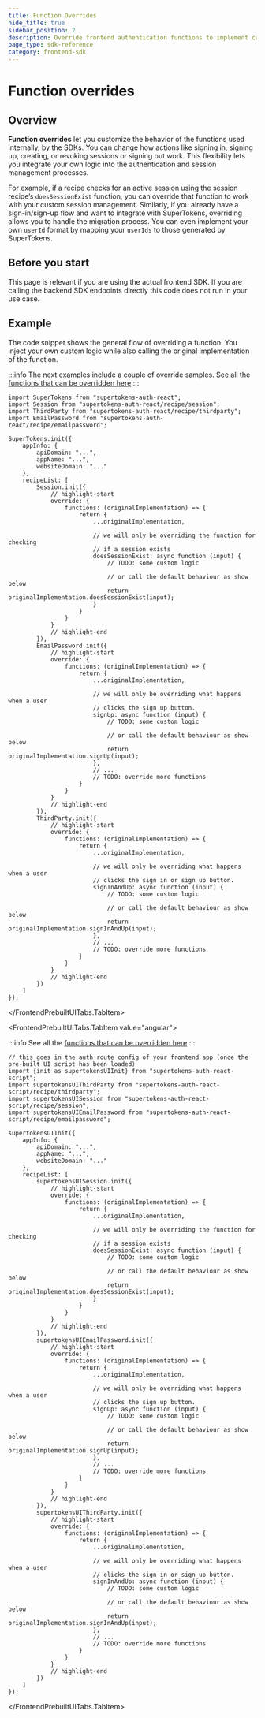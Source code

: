```yaml
---
title: Function Overrides
hide_title: true
sidebar_position: 2
description: Override frontend authentication functions to implement custom use cases.
page_type: sdk-reference
category: frontend-sdk
---
```



# Function overrides

## Overview

**Function overrides** let you customize the behavior of the functions used internally, by the SDKs.
You can change how actions like signing in, signing up, creating, or revoking sessions or signing out work.
This flexibility lets you integrate your own logic into the authentication and session management processes.

For example, if a recipe checks for an active session using the session recipe’s `doesSessionExist` function, you can override that function to work with your custom session management.
Similarly, if you already have a sign-in/sign-up flow and want to integrate with SuperTokens, overriding allows you to handle the migration process.
You can even implement your own `userId` format by mapping your `userIds` to those generated by SuperTokens.


## Before you start

This page is relevant if you are using the actual frontend SDK.
If you are calling the backend SDK endpoints directly this code does not run in your use case.


## Example

The code snippet shows the general flow of overriding a function. 
You inject your own custom logic while also calling the original implementation of the function.

:::info
The next examples include a couple of override samples.
See all the [functions that can be overridden here](https://supertokens.com/docs/auth-react/modules/recipe_thirdpartyemailpassword.html#RecipeInterface)
:::

<FrontendPrebuiltUITabs>
<FrontendPrebuiltUITabs.TabItem value="reactjs">


```tsx
import SuperTokens from "supertokens-auth-react";
import Session from "supertokens-auth-react/recipe/session";
import ThirdParty from "supertokens-auth-react/recipe/thirdparty";
import EmailPassword from "supertokens-auth-react/recipe/emailpassword";

SuperTokens.init({
    appInfo: {
        apiDomain: "...",
        appName: "...",
        websiteDomain: "..."
    },
    recipeList: [
        Session.init({
            // highlight-start
            override: {
                functions: (originalImplementation) => {
                    return {
                        ...originalImplementation,

                        // we will only be overriding the function for checking
                        // if a session exists
                        doesSessionExist: async function (input) {
                            // TODO: some custom logic

                            // or call the default behaviour as show below
                            return originalImplementation.doesSessionExist(input);
                        }
                    }
                }
            }
            // highlight-end 
        }),
        EmailPassword.init({
            // highlight-start
            override: {
                functions: (originalImplementation) => {
                    return {
                        ...originalImplementation,

                        // we will only be overriding what happens when a user
                        // clicks the sign up button.
                        signUp: async function (input) {
                            // TODO: some custom logic

                            // or call the default behaviour as show below
                            return originalImplementation.signUp(input);
                        },
                        // ...
                        // TODO: override more functions
                    }
                }
            }
            // highlight-end
        }),
        ThirdParty.init({
            // highlight-start
            override: {
                functions: (originalImplementation) => {
                    return {
                        ...originalImplementation,

                        // we will only be overriding what happens when a user
                        // clicks the sign in or sign up button.
                        signInAndUp: async function (input) {
                            // TODO: some custom logic

                            // or call the default behaviour as show below
                            return originalImplementation.signInAndUp(input);
                        },
                        // ...
                        // TODO: override more functions
                    }
                }
            }
            // highlight-end
        })
    ]
});
```
</FrontendPrebuiltUITabs.TabItem>

<FrontendPrebuiltUITabs.TabItem value="angular">

:::info
See all the [functions that can be overridden here](https://supertokens.com/docs/auth-react/modules/recipe_thirdpartyemailpassword.html#RecipeInterface)
:::

```tsx
// this goes in the auth route config of your frontend app (once the pre-built UI script has been loaded)
import {init as supertokensUIInit} from "supertokens-auth-react-script";
import supertokensUIThirdParty from "supertokens-auth-react-script/recipe/thirdparty";
import supertokensUISession from "supertokens-auth-react-script/recipe/session";
import supertokensUIEmailPassword from "supertokens-auth-react-script/recipe/emailpassword";

supertokensUIInit({
    appInfo: {
        apiDomain: "...",
        appName: "...",
        websiteDomain: "..."
    },
    recipeList: [
        supertokensUISession.init({
            // highlight-start
            override: {
                functions: (originalImplementation) => {
                    return {
                        ...originalImplementation,

                        // we will only be overriding the function for checking
                        // if a session exists
                        doesSessionExist: async function (input) {
                            // TODO: some custom logic

                            // or call the default behaviour as show below
                            return originalImplementation.doesSessionExist(input);
                        }
                    }
                }
            }
            // highlight-end 
        }),
        supertokensUIEmailPassword.init({
            // highlight-start
            override: {
                functions: (originalImplementation) => {
                    return {
                        ...originalImplementation,

                        // we will only be overriding what happens when a user
                        // clicks the sign up button.
                        signUp: async function (input) {
                            // TODO: some custom logic

                            // or call the default behaviour as show below
                            return originalImplementation.signUp(input);
                        },
                        // ...
                        // TODO: override more functions
                    }
                }
            }
            // highlight-end
        }),
        supertokensUIThirdParty.init({
            // highlight-start
            override: {
                functions: (originalImplementation) => {
                    return {
                        ...originalImplementation,

                        // we will only be overriding what happens when a user
                        // clicks the sign in or sign up button.
                        signInAndUp: async function (input) {
                            // TODO: some custom logic

                            // or call the default behaviour as show below
                            return originalImplementation.signInAndUp(input);
                        },
                        // ...
                        // TODO: override more functions
                    }
                }
            }
            // highlight-end
        })
    ]
});
```
</FrontendPrebuiltUITabs.TabItem>

</FrontendPrebuiltUITabs>

